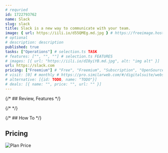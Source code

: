 ```yaml
---
# requried
id: 1722793762
name: Slack
slug: slack
title: Slack is a new way to communicate with your team.
image: { url: https://iili.io/d55QMEg.md.jpg } # https://freeimage.host/
# optional
# description: description
published: true
tasks: ["Operations"] # selection.ts TASK
# features: ["", "", ""] # selection.ts FEATURES
# images: [{ url: "https://iili.io/dI8yiYB.md.jpg", alt: "img alt" }]
url: https://slack.com
pricing: ["Freemium"] # "Free", "Freemium", "Subscription", "OpenSource", "Paid"
# visit: [0] # monthly # https://pro.similarweb.com/#/digitalsuite/websiteanalysis/home
# alternative: [{id: TODO, name: "TODO"}]
# deals: [{ name: "", price: "", url: "" }]
---
```


{/* ## Review, Features */}

{/* <DetailYoutube videoId="" startTime={0} /> */}

{/* ## How To */}

## Pricing

<Img
  src="https://p140.p3.n0.cdn.zight.com/items/xQuoBkkJ/166d50d5-270b-4feb-9432-e2d407cd9b6a.jpg"
  alt="Plan Price"
/>
